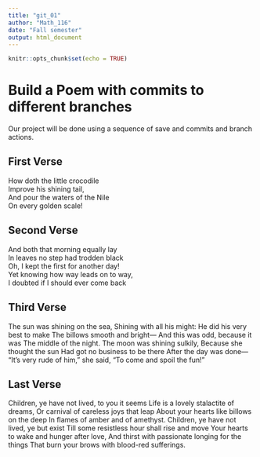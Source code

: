 ```yaml
---
title: "git_01"
author: "Math_116"
date: "Fall semester"
output: html_document
---
```


```r
knitr::opts_chunk$set(echo = TRUE)
```
# Build a Poem with commits to different branches
Our project will be done using a sequence of save and commits and branch actions.
<!-- Do not modify or change any text in "!--" bracketed areas such as this --- these are instructions to
you, if you change any of this the git program will notice it and compromise your git merging strategy !-->

## First Verse 
<!--Put the first five lines of a poem by Lewis Carrol in this section!-->
How doth the little crocodile   
Improve his shining tail,   
And pour the waters of the Nile   
On every golden scale! 

## Second Verse
<!--Put the first five lines of a poem by Robert Frost here!-->
And both that morning equally lay  
In leaves no step had trodden black  
Oh, I kept the first for another day!  
Yet knowing how way leads on to way,  
I doubted if I should ever come back 

## Third Verse
<!--Put the first two verses of The Walrus and the Carpenter here!-->
The sun was shining on the sea,
Shining with all his might:
He did his very best to make
The billows smooth and bright—
And this was odd, because it was
The middle of the night.
The moon was shining sulkily,
Because she thought the sun
Had got no business to be there
After the day was done—
"It's very rude of him," she said,
"To come and spoil the fun!"

## Last Verse
<!--Put a short poem you created using chatGPT of 20 to 30 lines,here!-->
Children, ye have not lived, to you it seems
Life is a lovely stalactite of dreams,
Or carnival of careless joys that leap
About your hearts like billows on the deep
In flames of amber and of amethyst.
Children, ye have not lived, ye but exist
Till some resistless hour shall rise and move
Your hearts to wake and hunger after love,
And thirst with passionate longing for the things
That burn your brows with blood-red sufferings.
